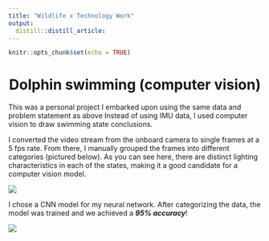 ```yaml
---
title: "Wildlife x Technology Work"
output:
  distill::distill_article:
---
```


```r
knitr::opts_chunk$set(echo = TRUE)
```

# Dolphin swimming (computer vision) {style="text-align:center;"}

This was a personal project I embarked upon using the same data and problem statement as above Instead of using IMU data, I used computer vision to draw swimming state conclusions.

I converted the video stream from the onboard camera to single frames at a 5 fps rate. From there, I manually grouped the frames into different categories (pictured below). As you can see here, there are distinct lighting characteristics in each of the states, making it a good candidate for a computer vision model.

![](assets/dolphincomputervision1.png)

I chose a CNN model for my neural network. After categorizing the data, the model was trained and we achieved a ***95% accuracy***! 

![](assets/dolphincomputervision2.png)